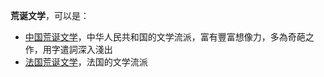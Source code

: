 '''荒诞文学'''，可以是：

* [[中国荒诞文学|中国荒诞文学]]，中华人民共和国的文学流派，富有豐富想像力，多為奇葩之作，用字遣詞深入淺出
* [[法国荒诞文学|法国荒诞文学]]，法国的文学流派

{{disambig|Cat=四字消歧义}}